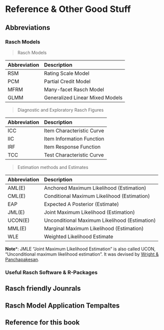 # Reference & Other Good Stuff {#Ref1}

## Abbreviations

### Rasch Models
> Rasch Models

| Abbreviation | Description | 
| :---        |    :----    | 
| RSM | Rating Scale Model | 
| PCM |Partial Credit Model | 
| MFRM | Many-facet Rasch Model | 
| GLMM | Generalized Linear Mixed Models |

> Diagnostic and Exploratory Rasch Figures

| Abbreviation | Description | 
| :---        |    :----    | 
| ICC | Item Characteristic Curve | 
| IIC | Item Information Function | 
| IRF | Item Response Function | 
| TCC | Test Characteristic Curve | 

> Estimation methods and Estimates

| Abbreviation | Description | 
| :---        |    :----    | 
| AML(E) | Anchored Maximum Likelihood (Estimation)|
| CML(E) | Conditional Maximum Likelihood (Estimation) | 
| EAP | Expected A Posterior (Estimate) | 
| JML(E) | Joint Maximum Likelihood (Estimation) | 
| UCON(E) | Unconditional Maximum Likelihood (Estimation) | 
| MML(E) | Marginal Maximum Likelihood (Estimation) |
| WLE | Weighted Likelihood Estimate | 

**Note***: JMLE "Joint Maximum Likelihood Estimation" is also called UCON, "Unconditional maximum likelihood estimation". It was devised by [Wright & Panchapakesan](https://www.rasch.org/memo46.htm).

### Useful Rasch Software & R-Packages


## Rasch friendly Jounrals 


## Rasch Model Application Tempaltes


## Reference for this book
